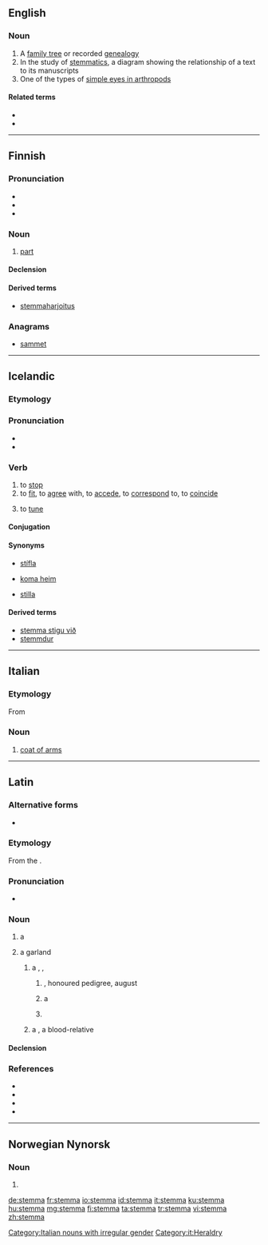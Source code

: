 ==English==
{{wikipedia}}

===Noun===
{{en-noun|stemmata}}

# A [[family tree]] or recorded [[genealogy]]
# In the study of [[w:Textual criticism#Stemmatics|stemmatics]], a diagram showing the relationship of a text to its manuscripts
# One of the types of [[w:simple eyes in arthropods#Stemmata|simple eyes in arthropods]]

====Related terms====
* ''{{l|en|stemma codicum}}''
* {{l|en|stemmatics}}

----

==Finnish==

===Pronunciation===
* {{IPA|[ˈstemːɑ]|lang=fi}}
* {{hyphenation|stem|ma|lang=fi}}
* {{rhymes|emːɑ|lang=fi}}

===Noun===
{{wikipedia|lang=fi}}
{{fi-noun}}

# {{label|fi|music}} [[part]] {{gloss|melody played or sung by a particular instrument, voice, or group of instruments or voices, within a polyphonic piece}}

====Declension====
{{fi-decl-kala|stemm|||a}}

====Derived terms====
* [[stemmaharjoitus]]

===Anagrams===
* [[sammet#Finnish|sammet]]

----

==Icelandic==

===Etymology===
{{rfe|lang=is}}

===Pronunciation===
* {{IPA|/ˈstɛmːa/|lang=is}}
* {{rhymes|ɛmːa|lang=is}}

===Verb===
{{is-verb-weak|stemmdi|stemmt}}

# to [[stop]]
# to [[fit]], to [[agree]] with, to [[accede]], to [[correspond]] to, to [[coincide]]
# {{context|music|of an instrument|lang=is}} to [[tune]]

====Conjugation====
{{is-conj-w2|st|e|mm|mp=-}}

====Synonyms====
* {{sense|stop}} [[stífla]]
* {{sense|fit, agree with}} [[koma heim]]
* {{sense|tune}} [[stilla]]

====Derived terms====
* [[stemma stigu við]]
* [[stemmdur]]

{{attention|is|add noun, etymology, expand senses}}

----

==Italian==

===Etymology===
From {{etyl|la|it}} {{term|stemma||garland|lang=la}}

===Noun===
{{it-noun|m}}

# [[coat of arms]]

[[Category:Italian nouns with irregular gender]]
[[Category:it:Heraldry]]

----

==Latin==

===Alternative forms===
* {{alter|la|stegma|stigma||Mediaeval}}

===Etymology===
From the {{etyl|grc|la}} {{m|grc|στέμμα}}.

===Pronunciation===
* {{la-pronunc|stemma}}

===Noun===
{{la-noun|stemma||stemmatis|n|third}}

# {{lb|la|post-Classical|in general}} a {{l/en|garland}} {{non-gloss definition|or|lang=la}} {{l/en|wreath}}
# {{lb|la|post-Augustan|in particular}} a garland {{non-gloss definition|hung upon an ancestral image|lang=la}}
## {{lb|la|transferred sense}} a {{l/en|pedigree}}, {{l/en|geneagram}}, {{non-gloss definition|or|lang=la}} {{l/en|family tree}}
### {{lb|la|figurative}} {{l/en|nobility}}, honoured pedigree, august {{l/en|lineage}}
###: {{usex|{{l|la|argentum|argentī}} {{l|la|fumosus|fūmōsa}} {{l|la|suī}} '''stemmata''' {{l|la|narro|nārrāre}}|lang=la}}
### {{lb|la|Medieval Latin}} a {{l/en|crown}}
###: {{usex|{{l|la|ā}} '''stemmate''' {{l|la|ūsque}} {{l|la|subucula|subūculam}} {{l|la|cultus|cultū}} {{l|la|regalis|rēgālī}} {{l|la|exutus|exūtī}}|lang=la}}
### {{lb|la|Medieval Latin}} {{l/en|wergeld}}
## {{lb|la|Medieval Latin}} a {{l/en|kinsman}}, a blood-relative

====Declension====
{{la-decl-3rd-N|stemma|stemmat}}

===References===
* {{R:L&S|stemma}}
* {{R:Gaffiot|stemma|p=1,476/3}}
* {{R:OLD|1|stemma|1,817/3}}
* {{R:Niermeyer|stemma|991/1}}

----

==Norwegian Nynorsk==

===Noun===
{{head|nn|noun form|g=f}}

# {{inflection of|stemme||definite|s|lang=nn}}

[[de:stemma]]
[[fr:stemma]]
[[io:stemma]]
[[id:stemma]]
[[it:stemma]]
[[ku:stemma]]
[[hu:stemma]]
[[mg:stemma]]
[[fi:stemma]]
[[ta:stemma]]
[[tr:stemma]]
[[vi:stemma]]
[[zh:stemma]]